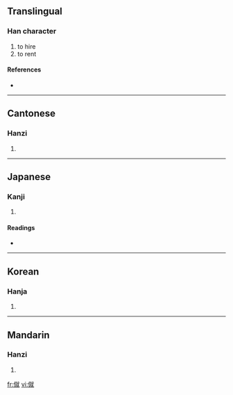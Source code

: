 ==Translingual==

===Han character===
{{Han char|rn=9|rad=人|as=12|sn=14|four=2321<sub>4</sub>|canj=人卜火山 (OYFU)}}

# to hire
# to rent

====References====
* {{Han ref|kx=0117.120|dkj=01115|dj=0248.180|hdz=10221.020|uh=50E6|ud=20710|bh=E0F0|bd=57584}}

----

==Cantonese==

===Hanzi===
{{yue-hanzi|jyut=|y=jau6}}

# {{defn|Cantonese|sort=人12}}

----

==Japanese==

===Kanji===
{{ja-kanji|grade=|rs=人12}}

# {{defn|Japanese|sort=人12}} <!-- line may be deleted if/when POS headers are added -->

====Readings====
* {{ja-readings|on=[[しゅう]] (shū), [[しゅ]] (shu)|kun=[[かりる]] (kariru), [[おくる]] (okuru), [[あつまる]] (atsumaru)}}

----

==Korean==

===Hanja===
{{ko-hanja|hangeul=추|rv=chu|mr=ch'u}}

# {{defn|Korean|sort=人12}}

----

==Mandarin==

===Hanzi===
{{cmn-hanzi|pin=[[jiù]] ([[jiu4]])|wg=chiu<sup>4</sup>}}

# {{defn|Mandarin|sort=人12}}

[[fr:僦]]
[[vi:僦]]